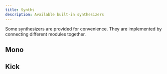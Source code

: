 ```yaml
---
title: Synths
description: Available built-in synthesizers
---
```


Some synthesizers are provided for convenience. They are implemented by connecting different modules together.

## Mono

## Kick


<KickExample />
